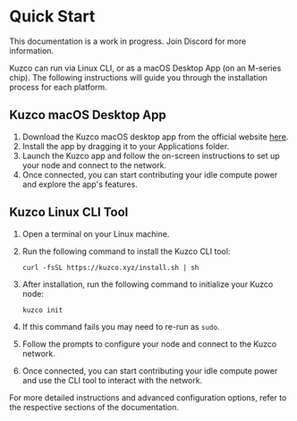 
# Quick Start

<Callout type="warning">
  This documentation is a work in progress. Join Discord for more information.
</Callout>

Kuzco can run via Linux CLI, or as a macOS Desktop App (on an M-series chip). The following instructions will guide you through the installation process for each platform.

## Kuzco macOS Desktop App

1. Download the Kuzco macOS desktop app from the official website [here](https://kuzco.xyz/download).
2. Install the app by dragging it to your Applications folder.
3. Launch the Kuzco app and follow the on-screen instructions to set up your node and connect to the network.
4. Once connected, you can start contributing your idle compute power and explore the app's features.

## Kuzco Linux CLI Tool

1. Open a terminal on your Linux machine.
2. Run the following command to install the Kuzco CLI tool:

   ```
   curl -fsSL https://kuzco.xyz/install.sh | sh
   ```

3. After installation, run the following command to initialize your Kuzco node:

   ```
   kuzco init
   ```

4. If this command fails you may need to re-run as `sudo`.
5. Follow the prompts to configure your node and connect to the Kuzco network.
6. Once connected, you can start contributing your idle compute power and use the CLI tool to interact with the network.

For more detailed instructions and advanced configuration options, refer to the respective sections of the documentation.
